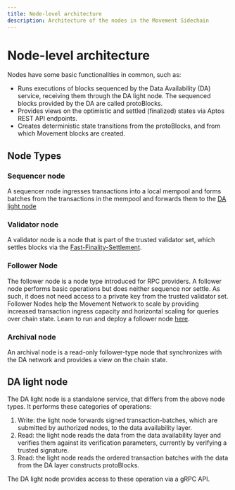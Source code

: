 ```yaml
---
title: Node-level architecture
description: Architecture of the nodes in the Movement Sidechain
---
```


# Node-level architecture

Nodes have some basic functionalities in common, such as:

- Runs executions of blocks sequenced by the Data Availability (DA) service,
  receiving them through the DA light node. The sequenced blocks provided by the DA are called protoBlocks.
- Provides views on the optimistic and settled (finalized) states via
  Aptos REST API endpoints.
- Creates deterministic state transitions from the protoBlocks, and from which Movement blocks are created.

## Node Types

### Sequencer node

A sequencer node ingresses transactions into a local mempool and forms batches from the transactions in the mempool and forwards them to the [DA light node](#da-light-node)

### Validator node

A validator node is a node that is part of the trusted validator set, which settles blocks via the [Fast-Finality-Settlement](../architecture#settlement).

### Follower Node

The follower node is a node type introduced for RPC providers. A follower node performs basic operations but does neither sequence nor settle. As such, it does not need access to a private key from the trusted validator set. Follower Nodes help the Movement Network to scale by providing increased transaction ingress capacity and horizontal scaling for queries over chain state. Learn to run and deploy a follower node [here](https://github.com/movementlabsxyz/movement/tree/main/docs/movement-node/run/manual/follower-node).

### Archival node

An archival node is a read-only follower-type node that synchronizes with the DA network and provides a view on the chain state.

## DA light node

The DA light node is a standalone service, that differs from the above node types. It performs these categories of operations:

1. Write: the light node forwards signed transaction-batches, which are submitted by authorized nodes, to the data availability layer.
2. Read: the light node reads the data from the data availability layer and verifies them against its verification parameters, currently by verifying a trusted signature.
3. Read: the light node reads the ordered transaction batches with the data from the DA layer constructs protoBlocks.

The DA light node provides access to these operation via a gRPC API.
